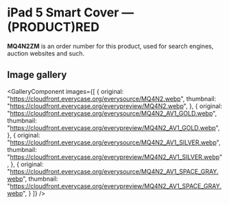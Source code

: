 
# iPad 5 Smart Cover — (PRODUCT)RED

<Callout type='info' emoji='👉🏻'>**MQ4N2ZM** is an order number for this product, used for search engines, auction websites and such.</Callout>

## Image gallery

<GalleryComponent
    images={[
      {
        original: "https://cloudfront.everycase.org/everysource/MQ4N2.webp",
        thumbnail: "https://cloudfront.everycase.org/everypreview/MQ4N2.webp",
      },
      {
        original: "https://cloudfront.everycase.org/everysource/MQ4N2_AV1_GOLD.webp",
        thumbnail: "https://cloudfront.everycase.org/everypreview/MQ4N2_AV1_GOLD.webp",
      },
      {
        original: "https://cloudfront.everycase.org/everysource/MQ4N2_AV1_SILVER.webp",
        thumbnail: "https://cloudfront.everycase.org/everypreview/MQ4N2_AV1_SILVER.webp",
      },
      {
        original: "https://cloudfront.everycase.org/everysource/MQ4N2_AV1_SPACE_GRAY.webp",
        thumbnail: "https://cloudfront.everycase.org/everypreview/MQ4N2_AV1_SPACE_GRAY.webp",
      }
    ]}
  />
